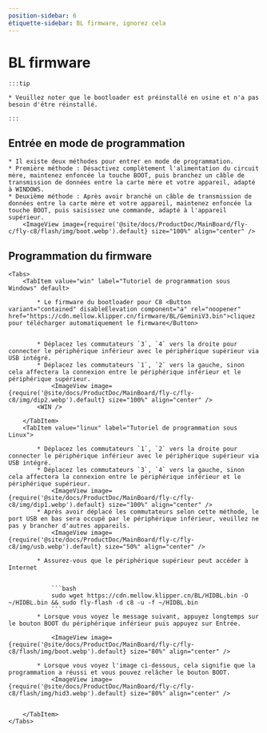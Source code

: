 ```yaml
---
position-sidebar: 6
étiquette-sidebar: BL firmware, ignorez cela
---
```



# BL firmware

    :::tip

    * Veuillez noter que le bootloader est préinstallé en usine et n'a pas besoin d'être réinstallé.

    :::

## Entrée en mode de programmation


    * Il existe deux méthodes pour entrer en mode de programmation.
    * Première méthode : Désactivez complètement l'alimentation du circuit mère, maintenez enfoncée la touche BOOT, puis branchez un câble de transmission de données entre la carte mère et votre appareil, adapté à WINDOWS.
    * Deuxième méthode : Après avoir branché un câble de transmission de données entre la carte mère et votre appareil, maintenez enfoncée la touche BOOT, puis saisissez une commande, adapté à l'appareil supérieur.
        <ImageView image={require('@site/docs/ProductDoc/MainBoard/fly-c/fly-c8/flash/img/boot.webp').default} size="100%" align="center" />

## Programmation du firmware
    <Tabs>
        <TabItem value="win" label="Tutoriel de programmation sous Windows" default>

            * Le firmware du bootloader pour C8 <Button variant="contained" disableElevation component="a" rel="noopener" href="https://cdn.mellow.klipper.cn/firmware/BL/GeminiV3.bin">cliquez pour télécharger automatiquement le firmware</Button>


            * Déplacez les commutateurs `3`, `4` vers la droite pour connecter le périphérique inférieur avec le périphérique supérieur via USB intégré.
            * Déplacez les commutateurs `1`, `2` vers la gauche, sinon cela affectera la connexion entre le périphérique inférieur et le périphérique supérieur.
                <ImageView image={require('@site/docs/ProductDoc/MainBoard/fly-c/fly-c8/img/dip2.webp').default} size="100%" align="center" />
            <WIN />

        </TabItem>
        <TabItem value="linux" label="Tutoriel de programmation sous Linux">

            * Déplacez les commutateurs `1`, `2` vers la droite pour connecter le périphérique inférieur avec le périphérique supérieur via USB intégré.
            * Déplacez les commutateurs `3`, `4` vers la gauche, sinon cela affectera la connexion entre le périphérique inférieur et le périphérique supérieur.
                <ImageView image={require('@site/docs/ProductDoc/MainBoard/fly-c/fly-c8/img/dip1.webp').default} size="100%" align="center" />
            * Après avoir déplacé les commutateurs selon cette méthode, le port USB en bas sera occupé par le périphérique inférieur, veuillez ne pas y brancher d'autres appareils.
                <ImageView image={require('@site/docs/ProductDoc/MainBoard/fly-c/fly-c8/img/usb.webp').default} size="50%" align="center" />

            * Assurez-vous que le périphérique supérieur peut accéder à Internet


                ```bash
                sudo wget https://cdn.mellow.klipper.cn/BL/HIDBL.bin -O ~/HIDBL.bin && sudo fly-flash -d c8 -u -f ~/HIDBL.bin
                ```
            * Lorsque vous voyez le message suivant, appuyez longtemps sur le bouton BOOT du périphérique inférieur puis appuyez sur Entrée.

                <ImageView image={require('@site/docs/ProductDoc/MainBoard/fly-c/fly-c8/flash/img/boot.webp').default} size="80%" align="center" />

            * Lorsque vous voyez l'image ci-dessous, cela signifie que la programmation a réussi et vous pouvez relâcher le bouton BOOT.
                <ImageView image={require('@site/docs/ProductDoc/MainBoard/fly-c/fly-c8/flash/img/hid3.webp').default} size="80%" align="center" />


        </TabItem>
    </Tabs>
